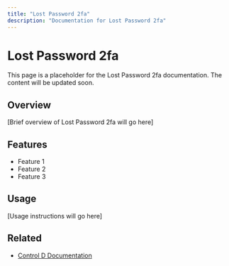 ```yaml
---
title: "Lost Password 2fa"
description: "Documentation for Lost Password 2fa"
---
```


# Lost Password 2fa

This page is a placeholder for the Lost Password 2fa documentation. The content will be updated soon.

## Overview

[Brief overview of Lost Password 2fa will go here]

## Features

- Feature 1
- Feature 2
- Feature 3

## Usage

[Usage instructions will go here]

## Related

- [Control D Documentation](https://docs.controld.com/)
